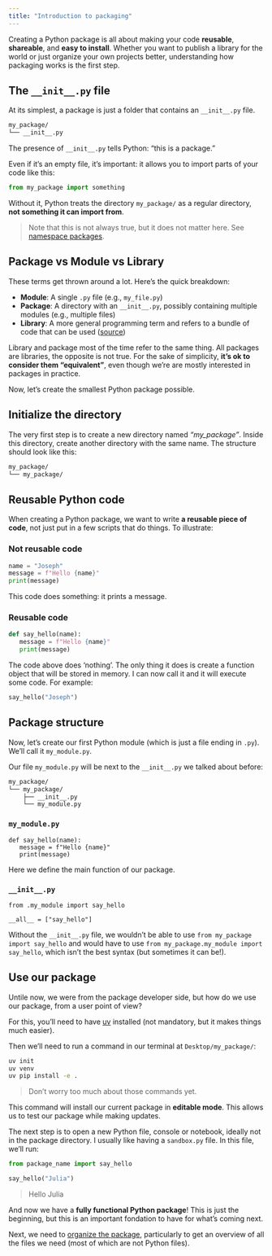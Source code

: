 ```yaml
---
title: "Introduction to packaging"
---
```


Creating a Python package is all about making your code __reusable__, __shareable__, and __easy to install__. Whether you want to publish a library for the world or just organize your own projects better, understanding how packaging works is the first step.


## The `__init__.py` file

At its simplest, a package is just a folder that contains an `__init__.py` file.

```bash
my_package/
└── __init__.py
```

The presence of `__init__.py` tells Python: "this is a package."  

Even if it’s an empty file, it’s important: it allows you to import parts of your code like this:

```python
from my_package import something
```

Without it, Python treats the directory `my_package/` as a regular directory, **not something it can import from**.

> Note that this is not always true, but it does not matter here. See [namespace packages](https://packaging.python.org/en/latest/guides/packaging-namespace-packages/){target="_blank"}.



## Package vs Module vs Library

These terms get thrown around a lot. Here's the quick breakdown:

- **Module**: A single `.py` file (e.g., `my_file.py`)
- **Package**: A directory with an `__init__.py`, possibly containing multiple modules (e.g., multiple files)
- **Library**: A more general programming term and refers to a bundle of code that can be used ([source](https://www.reddit.com/r/Python/comments/weycrc/comment/iiqy6fi/?utm_source=share&utm_medium=web3x&utm_name=web3xcss&utm_term=1&utm_content=share_button){target="_blank"})

Library and package most of the time refer to the same thing. All packages are libraries, the opposite is not true. For the sake of simplicity, **it's ok to consider them "equivalent"**, even though we're are mostly interested in packages in practice.

Now, let's create the smallest Python package possible.

## Initialize the directory

The very first step is to create a new directory named *"my_package"*. Inside this directory, create another directory with the same name. The structure should look like this:

```markdown
my_package/
└── my_package/
```


## Reusable Python code

When creating a Python package, we want to write **a reusable piece of code**, not just put in a few scripts that do things. To illustrate:

::: {.panel-tabset}

### Not reusable code

```python
name = "Joseph"
message = f"Hello {name}"
print(message)
```

This code does something: it prints a message.

### Reusable code

```python
def say_hello(name):
   message = f"Hello {name}"
   print(message)
```

The code above does 'nothing'. The only thing it does is create a function object that will be stored in memory. I can now call it and it will execute some code. For example:

```python
say_hello("Joseph")
```

:::



## Package structure

Now, let's create our first Python module (which is just a file ending in `.py`). We'll call it `my_module.py`.

Our file `my_module.py` will be next to the `__init__.py` we talked about before:

```markdown
my_package/
└── my_package/
    ├── __init__.py
    └── my_module.py
```

::: {.panel-tabset}

### `my_module.py`

```.python
def say_hello(name):
   message = f"Hello {name}"
   print(message)
```

Here we define the main function of our package.

### `__init__.py`

```.python
from .my_module import say_hello

__all__ = ["say_hello"]
```

Without the `__init__.py` file, we wouldn't be able to use `from my_package import say_hello` and would have to use `from my_package.my_module import say_hello`, which isn't the best syntax (but sometimes it can be!).
:::

## Use our package

Untile now, we were from the package developer side, but how do we use our package, from a user point of view?

For this, you'll need to have [uv](https://docs.astral.sh/uv/){target="_blank"} installed (not mandatory, but it makes things much easier).

Then we'll need to run a command in our terminal at `Desktop/my_package/`:

```bash
uv init
uv venv
uv pip install -e .
```

> Don't worry too much about those commands yet.

This command will install our current package in **editable mode**. This allows us to test our package while making updates.

The next step is to open a new Python file, console or notebook, ideally not in the package directory. I usually like having a `sandbox.py` file. In this file, we'll run:

```py
from package_name import say_hello

say_hello("Julia")
```

> Hello Julia


And now we have a **fully functional Python package**! This is just the beginning, but this is an important fondation to have for what's coming next.

Next, we need to [organize the package](./organize-a-package.html), particularly to get an overview of all the files we need (most of which are not Python files).
